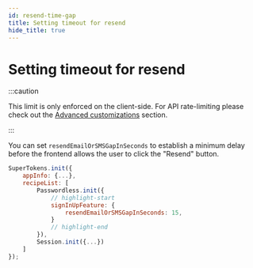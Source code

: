 ```yaml
---
id: resend-time-gap
title: Setting timeout for resend
hide_title: true
---
```



# Setting timeout for resend

:::caution

This limit is only enforced on the client-side. For API rate-limiting please check out the [Advanced customizations](../../advanced-customizations/apis-override/about) section.

:::

You can set `resendEmailOrSMSGapInSeconds` to establish a minimum delay before the frontend allows the user to click the "Resend" button.

<FrontendSDKTabs>
<TabItem value="reactjs">

```jsx
SuperTokens.init({
    appInfo: {...},
    recipeList: [
        Passwordless.init({
            // highlight-start
            signInUpFeature: {
                resendEmailOrSMSGapInSeconds: 15,
            }
            // highlight-end
        }),
        Session.init({...})
    ]
});
```

</TabItem>
</FrontendSDKTabs>
